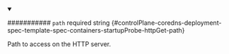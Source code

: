 
<details className="config-field" data-expandable="false" open>
<summary>

########### `path` <span className="config-field-required" data-required="false">required</span> <span className="config-field-type">string</span> <span className="config-field-default"></span> <span className="config-field-enum"></span> {#controlPlane-coredns-deployment-spec-template-spec-containers-startupProbe-httpGet-path}

Path to access on the HTTP server.

</summary>



</details>
